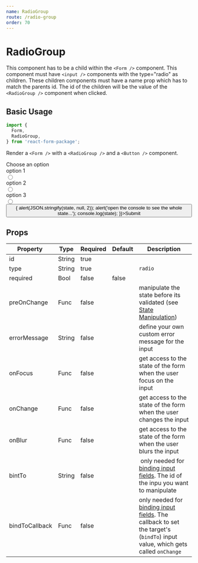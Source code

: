 ```yaml
---
name: RadioGroup
route: /radio-group
order: 70
---
```



# RadioGroup

This component has to be a child within the `<Form />` component. This component must have `<input />` components with the type="radio" as children. These children components must have a name prop which has to match the parents id. The id of the children will be the value of the `<RadioGroup />` component when clicked.

## Basic Usage

```jsx
import {
  Form,
  RadioGroup,
} from 'react-form-package';
```

Render a `<Form />` with a `<RadioGroup />` and a `<Button />` component.

<Playground>
  <Form>
    <div>
      <div>
        Choose an option
      </div>
      <RadioGroup type="radio" id="option">
        <div>
          <div>
            option 1
          </div>
          <input type="radio" name="option" id="option1" />
        </div>
        <div>
          <div>
            option 2
          </div>
          <input type="radio" name="option" id="option2" />
        </div>
        <div>
          <div>
            option 3
          </div>
          <input type="radio" name="option" id="option3" />
        </div>
      </RadioGroup>
      <div>
        <Button id="submit" type="submit" onClick={(state) => {
          alert(JSON.stringify(state, null, 2));
          alert('open the console to see the whole state...');
          console.log(state);
        }}>Submit</Button>
      </div>
    </div>
  </Form>
</Playground>

## Props

Property | Type | Required | Default | Description
---|---|---|---|---
id | String | true | | 
type | String | true | | `radio`
required | Bool | false | false |
preOnChange | Func | false | | manipulate the state before its validated (see [State Manipulation](/state-manipulation))
errorMessage | String | false | | define your own custom error message for the input
onFocus | Func | false | | get access to the state of the form when the user focus on the input
onChange | Func | false | | get access to the state of the form when the user changes the input
onBlur | Func | false | | get access to the state of the form when the user blurs the input
bintTo | String | false | | only needed for [binding input fields](/bind-input-fields). The id of the inpu you want to manipulate
bindToCallback | Func | false | | only needed for [binding input fields](/bind-input-fields). The callback to set the target's (`bindTo`) input value, which gets called `onChange`
